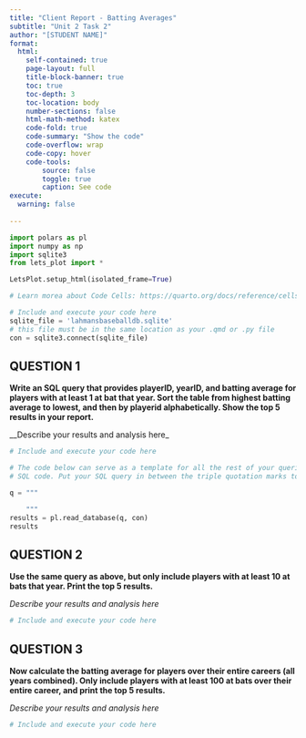 ```yaml
---
title: "Client Report - Batting Averages"
subtitle: "Unit 2 Task 2"
author: "[STUDENT NAME]"
format:
  html:
    self-contained: true
    page-layout: full
    title-block-banner: true
    toc: true
    toc-depth: 3
    toc-location: body
    number-sections: false
    html-math-method: katex
    code-fold: true
    code-summary: "Show the code"
    code-overflow: wrap
    code-copy: hover
    code-tools:
        source: false
        toggle: true
        caption: See code
execute: 
  warning: false
    
---
```



```python
import polars as pl
import numpy as np
import sqlite3
from lets_plot import *

LetsPlot.setup_html(isolated_frame=True)
```


```python
# Learn morea about Code Cells: https://quarto.org/docs/reference/cells/cells-jupyter.html

# Include and execute your code here
sqlite_file = 'lahmansbaseballdb.sqlite'
# this file must be in the same location as your .qmd or .py file
con = sqlite3.connect(sqlite_file)
```

## QUESTION 1

__Write an SQL query that provides playerID, yearID, and batting average for players with at least 1 at bat that year. Sort the table from highest batting average to lowest, and then by playerid alphabetically. Show the top 5 results in your report.__

__Describe your results and analysis here_

```python
# Include and execute your code here

# The code below can serve as a template for all the rest of your queries. It is just missing the
# SQL code. Put your SQL query in between the triple quotation marks to create the query. The records will be stored in 'results', which is a polars data frame

q = """

    """
results = pl.read_database(q, con)
results


```


## QUESTION 2

__Use the same query as above, but only include players with at least 10 at bats that year. Print the top 5 results.__  

_Describe your results and analysis here_

```python
# Include and execute your code here


```


## QUESTION 3

__Now calculate the batting average for players over their entire careers (all years combined). Only include players with at least 100 at bats over their entire career, and print the top 5 results.__

_Describe your results and analysis here_

```python
# Include and execute your code here


```